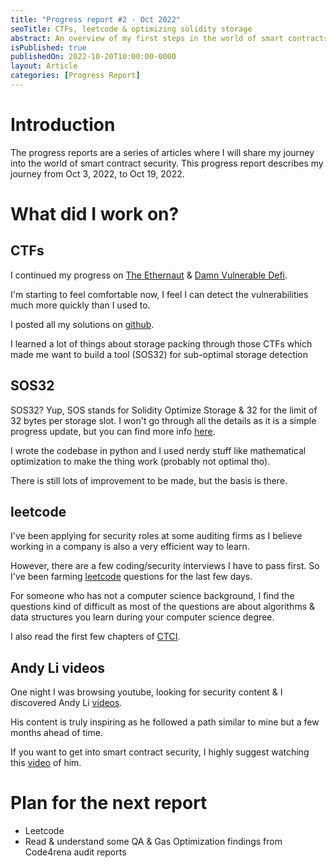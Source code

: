 ```yaml
---
title: "Progress report #2 - Oct 2022"
seoTitle: CTFs, leetcode & optimizing solidity storage
abstract: An overview of my first steps in the world of smart contracts security
isPublished: true
publishedOn: 2022-10-20T10:00:00-0000
layout: Article
categories: [Progress Report]
---
```


# Introduction

The progress reports are a series of articles where I will share my journey into the world of smart contract security.
This progress report describes my journey from Oct 3, 2022, to Oct 19, 2022.



# What did I work on?


## CTFs

I continued my progress on [The Ethernaut](https://ethernaut.openzeppelin.com/) & [Damn Vulnerable Defi](https://www.damnvulnerabledefi.xyz/).

I'm starting to feel comfortable now, I feel I can detect the vulnerabilities much more quickly than I used to. 

I posted all my solutions on [github](https://www.github.com/shinpooo).

I learned a lot of things about storage packing through those CTFs which made me want to build a tool (SOS32) for sub-optimal storage detection

<StaticTweet id="1578417766566023168" />


## SOS32

SOS32? Yup, SOS stands for Solidity Optimize Storage & 32 for the limit of 32 bytes per storage slot. I won't go through all the details as it is a simple progress update, but you can find more info [here](https://github.com/shinpooo/sos32).

I wrote the codebase in python and I used nerdy stuff like mathematical optimization to make the thing work (probably not optimal tho).

There is still lots of improvement to be made, but the basis is there.



## leetcode 

<StaticTweet id="1582759140711051265" />

I've been applying for security roles at some auditing firms as I believe working in a company is also a very efficient way to learn. 

However, there are a few coding/security interviews I have to pass first. So I've been farming [leetcode](https://leetcode.com) questions for the last few days.

For someone who has not a computer science background, I find the questions kind of difficult as most of the questions are about algorithms & data structures you learn during your computer science degree.

I also read the first few chapters of [CTCI](https://www.crackingthecodinginterview.com).


## Andy Li videos

One night I was browsing youtube, looking for security content & I discovered Andy Li [videos](https://www.youtube.com/c/AndyLi/videos). 

His content is truly inspiring as he followed a path similar to mine but a few months ahead of time. 

If you want to get into smart contract security, I highly suggest watching this [video](https://www.youtube.com/watch?v=-469Gcye-ZE) of him.




# Plan for the next report


- Leetcode
- Read & understand some QA & Gas Optimization findings from Code4rena audit reports




